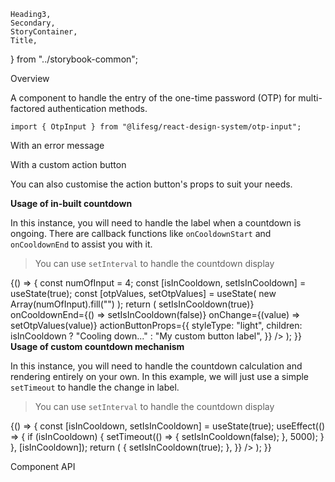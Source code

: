     Heading3,
    Secondary,
    StoryContainer,
    Title,
} from "../storybook-common";

<Meta title="Modules/OtpInput" component={OtpInput} />

<Title>OtpInput</Title>

<Secondary>Overview</Secondary>

A component to handle the entry of the one-time password (OTP) for multi-factored
authentication methods.

```tsx
import { OtpInput } from "@lifesg/react-design-system/otp-input";
```

<Canvas>
    <Story name="OtpInput">
        <StoryContainer>
            <OtpInput numOfInput={6} cooldownDuration={60} />
        </StoryContainer>
    </Story>
</Canvas>

<Heading3>With an error message</Heading3>

<Preview>
    <Story name="with error message">
        <StoryContainer>
            <OtpInput
                numOfInput={6}
                cooldownDuration={60}
                errorMessage="Invalid otp. Try again."
            />
        </StoryContainer>
    </Story>
</Preview>

<Heading3>With a custom action button</Heading3>

You can also customise the action button's props to suit your needs.

<Heading4>
    <strong>Usage of in-built countdown</strong>
</Heading4>

In this instance, you will need to handle the label when a countdown is ongoing.
There are callback functions like `onCooldownStart` and `onCooldownEnd` to assist
you with it.

> You can use `setInterval` to handle the countdown display

<Preview>
    <Story name="With custom action button">
        {() => {
            const numOfInput = 4;
            const [isInCooldown, setIsInCooldown] = useState(true);
            const [otpValues, setOtpValues] = useState(
                new Array(numOfInput).fill("")
            );
            return (
                <StoryContainer>
                    <OtpInput
                        numOfInput={numOfInput}
                        value={otpValues}
                        cooldownDuration={5}
                        onCooldownStart={() => setIsInCooldown(true)}
                        onCooldownEnd={() => setIsInCooldown(false)}
                        onChange={(value) => setOtpValues(value)}
                        actionButtonProps={{
                            styleType: "light",
                            children: isInCooldown
                                ? "Cooling down..."
                                : "My custom button label",
                        }}
                    />
                </StoryContainer>
            );
        }}
    </Story>
</Preview>

<Heading4>
    <strong>Usage of custom countdown mechanism</strong>
</Heading4>

In this instance, you will need to handle the countdown calculation
and rendering entirely on your own. In this example, we will just
use a simple `setTimeout` to handle the change in label.

> You can use `setInterval` to handle the countdown display

<Preview>
    <Story name="With custom action button (self-handle)">
        {() => {
            const [isInCooldown, setIsInCooldown] = useState(true);
            useEffect(() => {
                if (isInCooldown) {
                    setTimeout(() => {
                        setIsInCooldown(false);
                    }, 5000);
                }
            }, [isInCooldown]);
            return (
                <StoryContainer>
                    <OtpInput
                        numOfInput={6}
                        cooldownDuration={0}
                        actionButtonProps={{
                            styleType: "light",
                            children: isInCooldown
                                ? "Cooling down..."
                                : "My custom button label",
                            disabled: isInCooldown,
                            onClick: () => {
                                setIsInCooldown(true);
                            },
                        }}
                    />
                </StoryContainer>
            );
        }}
    </Story>
</Preview>

<br />

<Secondary>Component API</Secondary>

<PropsTable />
